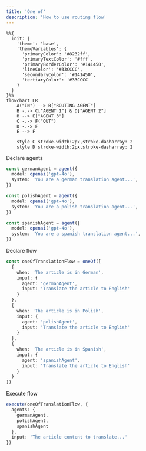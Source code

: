 ```yaml
---
title: 'One of'
description: 'How to use routing flow'
---
```


```mermaid
%%{
  init: {
    'theme': 'base',
    'themeVariables': {
      'primaryColor': '#8232ff',
      'primaryTextColor': '#fff',
      'primaryBorderColor': '#141450',
      'lineColor': '#33CCCC',
      'secondaryColor': '#141450',
      'tertiaryColor': '#33CCCC'
    }
  }
}%%
flowchart LR
    A("IN") --> B["ROUTING AGENT"]
    B -.-> C["AGENT 1"] & D["AGENT 2"]
    B --> E["AGENT 3"]
    C -.-> F("OUT")
    D -.-> F
    E --> F

    style C stroke-width:2px,stroke-dasharray: 2
    style D stroke-width:2px,stroke-dasharray: 2
```

Declare agents

```typescript
const germanAgent = agent({
  model: openai('gpt-4o'),
  system: 'You are a german translation agent...',
})

const polishAgent = agent({
  model: openai('gpt-4o'),
  system: 'You are a polish translation agent...',
})

const spanishAgent = agent({
  model: openai('gpt-4o'),
  system: 'You are a spanish translation agent...',
})
```

Declare flow

```typescript
const oneOfTranslationFlow = oneOf([
  {
    when: 'The article is in German',
    input: {
      agent: 'germanAgent',
      input: 'Translate the article to English'
    }
  },
  {
    when: 'The article is in Polish',
    input: {
      agent: 'polishAgent',
      input: 'Translate the article to English'
    }
  },
  {
    when: 'The article is in Spanish',
    input: {
      agent: 'spanishAgent',
      input: 'Translate the article to English'
    }
  }
])
```

Execute flow

```typescript
execute(oneOfTranslationFlow, {
  agents: {
    germanAgent,
    polishAgent,
    spanishAgent
  },
  input: 'The article content to translate...'
})
```
